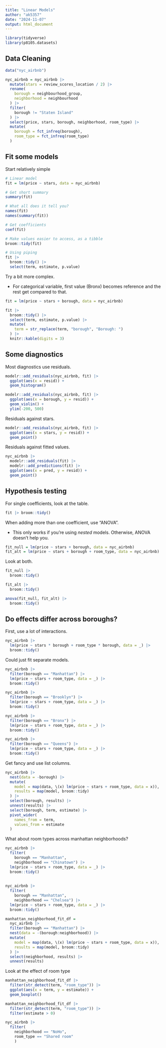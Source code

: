 ```yaml
---
title: "Linear Models"
author: "ak5357"
date: "2024-11-07"
output: html_document
---
```


```r
library(tidyverse)
library(p8105.datasets)
```

## Data Cleaning

```r
data("nyc_airbnb")

nyc_airbnb = nyc_airbnb |> 
  mutate(stars = review_scores_location / 2) |> 
  rename(
    borough = neighbourhood_group,
    neighborhood = neighbourhood
  ) |> 
  filter(
    borough != "Staten Island"
  ) |> 
  select(price, stars, borough, neighborhood, room_type) |> 
  mutate(
    borough = fct_infreq(borough),
    room_type = fct_infreq(room_type)
  )
```

## Fit some models

Start relatively simple

```r
# Linear model
fit = lm(price ~ stars, data = nyc_airbnb)

# Get short summary
summary(fit)

# What all does it tell you?
names(fit)
names(summary(fit))

# Get coefficients
coef(fit)

# Make values easier to access, as a tibble
broom::tidy(fit)

# Using piping
fit |> 
  broom::tidy() |> 
  select(term, estimate, p.value)
```


Try a bit more complex.

* For categorical variable, first value (Bronx) becomes reference and the rest get compared to that.

```r
fit = lm(price ~ stars + borough, data = nyc_airbnb)

fit |> 
  broom::tidy() |> 
  select(term, estimate, p.value) |> 
  mutate(
    term = str_replace(term, "borough", "Borough: ")
  ) |> 
  knitr::kable(digits = 3)

```


## Some diagnostics

Most diagnostics use residuals.

```r
modelr::add_residuals(nyc_airbnb, fit) |> 
  ggplot(aes(x = resid)) +
  geom_histogram()

```

```r
modelr::add_residuals(nyc_airbnb, fit) |> 
  ggplot(aes(x = borough, y = resid)) +
  geom_violin() +
  ylim(-200, 500)

```


Residuals against stars.

```r
modelr::add_residuals(nyc_airbnb, fit) |> 
  ggplot(aes(x = stars, y = resid)) +
  geom_point()
```


Residuals against fitted values.

```r
nyc_airbnb |> 
  modelr::add_residuals(fit) |> 
  modelr::add_predictions(fit) |> 
  ggplot(aes(x = pred, y = resid)) +
  geom_point()
```


## Hypothesis testing

For single coefficients, look at the table.
```r
fit |> broom::tidy()
```

When adding more than one coefficient, use "ANOVA".

* This only works if you're using _nested_ models. Otherwise, ANOVA doesn't help you.
```R
fit_null = lm(price ~ stars + borough, data = nyc_airbnb)
fit_alt = lm(price ~ stars + borough + room_type, data = nyc_airbnb)
```

Look at both.
```r
fit_null |> 
  broom::tidy()

fit_alt |> 
  broom::tidy()

anova(fit_null, fit_alt) |> 
  broom::tidy()
```

## Do effects differ across boroughs?

First, use a lot of interactions.

```r
nyc_airbnb |> 
  lm(price ~ stars * borough + room_type * borough, data = _) |> 
  broom::tidy()
```

Could just fit separate models.

```r
nyc_airbnb |> 
  filter(borough == "Manhattan") |> 
  lm(price ~ stars + room_type, data = _) |> 
  broom::tidy()

nyc_airbnb |> 
  filter(borough == "Brooklyn") |> 
  lm(price ~ stars + room_type, data = _) |> 
  broom::tidy()

nyc_airbnb |> 
  filter(borough == "Bronx") |> 
  lm(price ~ stars + room_type, data = _) |> 
  broom::tidy()

nyc_airbnb |> 
  filter(borough == "Queens") |> 
  lm(price ~ stars + room_type, data = _) |> 
  broom::tidy()
```

Get fancy and use list columns.

```r
nyc_airbnb |> 
  nest(data = -borough) |> 
  mutate(
    model = map(data, \(x) lm(price ~ stars + room_type, data = x)),
    results = map(model, broom::tidy)
  ) |> 
  select(borough, results) |> 
  unnest(results) |> 
  select(borough, term, estimate) |> 
  pivot_wider(
    names_from = term,
    values_from = estimate
  )
```


What about room types across manhattan neighborhoods?

```r
nyc_airbnb |> 
  filter(
    borough == "Manhattan",
    neighborhood == "Chinatown") |> 
  lm(price ~ stars + room_type, data = _) |> 
  broom::tidy()
  
  
nyc_airbnb |> 
  filter(
    borough == "Manhattan",
    neighborhood == "Chelsea") |> 
  lm(price ~ stars + room_type, data = _) |> 
  broom::tidy()
```

```r
manhattan_neighborhood_fit_df = 
  nyc_airbnb |> 
  filter(borough == "Manhattan") |> 
  nest(data = -(borough:neighborhood)) |> 
  mutate(
    model = map(data, \(x) lm(price ~ stars + room_type, data = x)),
    results = map(model, broom::tidy)
  ) |> 
  select(neighborhood, results) |> 
  unnest(results)
```


Look at the effect of room type

```r
manhattan_neighborhood_fit_df |> 
  filter(str_detect(term, "room_type")) |> 
  ggplot(aes(x = term, y = estimate)) +
  geom_boxplot()
```


```r
manhattan_neighborhood_fit_df |> 
  filter(str_detect(term, "room_type")) |> 
  filter(estimate > 0)

nyc_airbnb |> 
  filter(
    neighborhood == "NoHo",
    room_type == "Shared room"
    )


```





